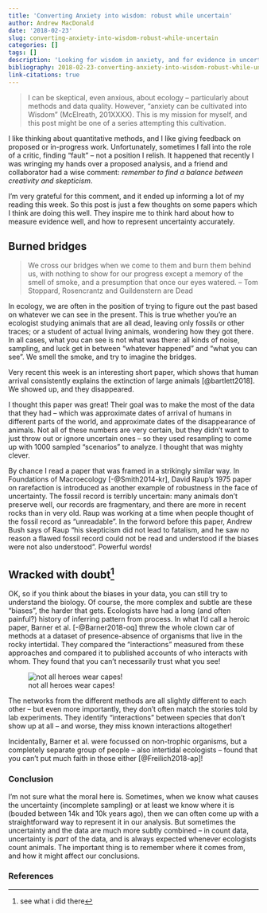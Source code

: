 ```yaml
---
title: 'Converting Anxiety into wisdom: robust while uncertain'
author: Andrew MacDonald
date: '2018-02-23'
slug: converting-anxiety-into-wisdom-robust-while-uncertain
categories: []
tags: []
description: 'Looking for wisdom in anxiety, and for evidence in uncertainty'
bibliography: 2018-02-23-converting-anxiety-into-wisdom-robust-while-uncertain.bib
link-citations: true
---
```



> I can be skeptical, even anxious, about ecology -- particularly about methods and data quality. However, "anxiety can be cultivated into Wisdom" (McElreath, 201XXXX). This is my mission for myself, and this post might be one of a series attempting this cultivation.

I like thinking about quantitative methods, and I like giving feedback on proposed or in-progress work. Unfortunately, sometimes I fall into the role of a critic, finding "fault" -- not a position I relish. It happened that recently I was wringing my hands over a proposed analysis, and a friend and collaborator had a wise comment: _remember to find a balance between creativity and skepticism_.

I'm very grateful for this comment, and it ended up informing a lot of my reading this week. So this post is just a few thoughts on some papers which I think are doing this well. They inspire me to think hard about how to measure evidence well, and how to represent uncertainty accurately.

## Burned bridges

> We cross our bridges when we come to them and burn them behind us, with nothing to show for our progress except a memory of the smell of smoke, and a presumption that once our eyes watered. -- Tom Stoppard, Rosencrantz and Guildenstern are Dead

In ecology, we are often in the position of trying to figure out the past based on whatever we can see in the present. This is true whether you're an ecologist studying animals that are all dead, leaving only fossils or other traces; or a student of actual living animals, wondering how they got there. In all cases, what you can see is not what was there: all kinds of noise, sampling, and luck get in between "whatever happened" and "what you can see".  We smell the smoke, and try to imagine the bridges.

Very recent this week is an interesting short paper, which shows that human arrival consistently explains the extinction of large animals [@bartlett2018]. We showed up, and they disappeared. 

I thought this paper was great! Their goal was to make the most of the data that they had -- which was approximate dates of arrival of humans in different parts of the world, and approximate dates of the disappearance of animals. Not all of these numbers are very certain, but they didn't want to just throw out or ignore uncertain ones -- so they used resampling to come up with 1000 sampled "scenarios" to analyze. I thought that was mighty clever. 

By chance I read a paper that was framed in a strikingly similar way. In Foundations of Macroecology [-@Smith2014-kr], David Raup's 1975 paper on rarefaction is introduced as another example of robustness in the face of uncertainty. The fossil record is terribly uncertain: many animals don't preserve well, our records are fragmentary, and there are more in recent rocks than in very old. Raup was working at a time when people thought of the fossil record as "unreadable". In the forword before this paper, Andrew Bush says of Raup "his skepticism did not lead to fatalism, and he saw no reason a flawed  fossil record could not be read and understood if the biases were not also understood". Powerful words!

## Wracked with doubt^[see what i did there]

OK, so if you think about the biases in your data, you can still try to understand the biology. Of course, the more complex and subtle are these "biases", the harder that gets. Ecologists have had a long (and often painful?) history of inferring pattern from process. In what I'd call a heroic paper, Barner et al. [-@Barner2018-oq] threw the whole clown car of methods at a dataset of presence-absence of organisms that live in the rocky intertidal. They compared the "interactions" measured from these approaches and compared it to published accounts of who interacts with whom. They found that you can't necessarily trust what you see!

![not all heroes wear capes!](/img/spp_networks.png)

The networks from the different methods are all slightly different to each other -- but even more importantly, they don't often match the stories told by lab experiments. They identify "interactions" between species that don't show up at all -- and worse, they miss known interactions altogether! 

Incidentally, Barner et al. were focussed on non-trophic organisms, but a completely separate group of people -- also intertidal ecologists -- found that you can't put much faith in those either [@Freilich2018-ap]! 

### Conclusion

I'm not sure what the moral here is. Sometimes, when we know what causes the uncertainty (incomplete sampling) or at least we know where it is (bouded between 14k and 10k years ago), then we can often come up with a straightforward way to represent it in our analysis.  But sometimes the uncertainty and the data are much more subtly combined -- in count data, uncertainty is _part_ of the data, and is always expected whenever ecologists count animals. The important thing is to remember where it comes from, and how it might affect our conclusions.

### References
